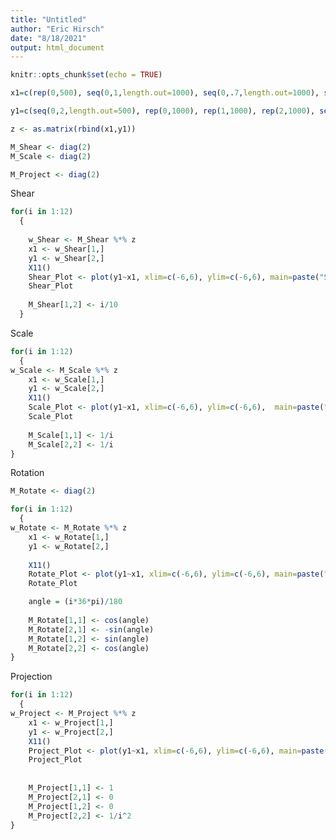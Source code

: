 ```yaml
---
title: "Untitled"
author: "Eric Hirsch"
date: "8/18/2021"
output: html_document
---
```


```r
knitr::opts_chunk$set(echo = TRUE)
```

```r
x1=c(rep(0,500), seq(0,1,length.out=1000), seq(0,.7,length.out=1000), seq(0,1,length.out=1000), rep(2,500), seq(2,3,length.out=1000), rep(3,500))

y1=c(seq(0,2,length.out=500), rep(0,1000), rep(1,1000), rep(2,1000), seq(0,2,length.out=500), rep(1,1000), seq(0,2,length.out=500))

z <- as.matrix(rbind(x1,y1))

M_Shear <- diag(2)
M_Scale <- diag(2)

M_Project <- diag(2)
```

Shear

```r

for(i in 1:12) 
  {
    
    w_Shear <- M_Shear %*% z
    x1 <- w_Shear[1,]
    y1 <- w_Shear[2,]
    X11()
    Shear_Plot <- plot(y1~x1, xlim=c(-6,6), ylim=c(-6,6), main=paste("Shear", i))
    Shear_Plot
    
    M_Shear[1,2] <- i/10
  }
```

Scale

```r
for(i in 1:12) 
  {
w_Scale <- M_Scale %*% z
    x1 <- w_Scale[1,]
    y1 <- w_Scale[2,]
    X11()
    Scale_Plot <- plot(y1~x1, xlim=c(-6,6), ylim=c(-6,6),  main=paste("Scale",i))
    Scale_Plot
    
    M_Scale[1,1] <- 1/i
    M_Scale[2,2] <- 1/i
}
```

Rotation
```r

M_Rotate <- diag(2)

for(i in 1:12) 
  {
w_Rotate <- M_Rotate %*% z
    x1 <- w_Rotate[1,]
    y1 <- w_Rotate[2,]
    
    X11()
    Rotate_Plot <- plot(y1~x1, xlim=c(-6,6), ylim=c(-6,6), main=paste("Rotate", i))
    Rotate_Plot

    angle = (i*36*pi)/180
      
    M_Rotate[1,1] <- cos(angle)
    M_Rotate[2,1] <- -sin(angle)
    M_Rotate[1,2] <- sin(angle)
    M_Rotate[2,2] <- cos(angle)
}
```

Projection
```r
for(i in 1:12) 
  {
w_Project <- M_Project %*% z
    x1 <- w_Project[1,]
    y1 <- w_Project[2,]
    X11()
    Project_Plot <- plot(y1~x1, xlim=c(-6,6), ylim=c(-6,6), main=paste("Project",i))
    Project_Plot
    
      
    M_Project[1,1] <- 1
    M_Project[2,1] <- 0
    M_Project[1,2] <- 0
    M_Project[2,2] <- 1/i^2
}
```

